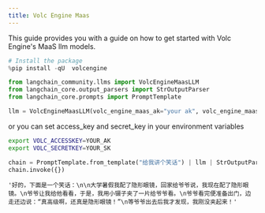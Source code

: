 ```yaml
---
title: Volc Engine Maas
---
```


This guide provides you with a guide on how to get started with Volc Engine's MaaS llm models.

```python
# Install the package
%pip install -qU  volcengine
```

```python
from langchain_community.llms import VolcEngineMaasLLM
from langchain_core.output_parsers import StrOutputParser
from langchain_core.prompts import PromptTemplate
```

```python
llm = VolcEngineMaasLLM(volc_engine_maas_ak="your ak", volc_engine_maas_sk="your sk")
```

or you can set access_key and secret_key in your environment variables

```bash
export VOLC_ACCESSKEY=YOUR_AK
export VOLC_SECRETKEY=YOUR_SK
```

```python
chain = PromptTemplate.from_template("给我讲个笑话") | llm | StrOutputParser()
chain.invoke({})
```

```output
'好的，下面是一个笑话：\n\n大学暑假我配了隐形眼镜，回家给爷爷说，我现在配了隐形眼镜。\n爷爷让我给他看看，于是，我用小镊子夹了一片给爷爷看。\n爷爷看完便准备出门，边走还边说：“真高级啊，还真是隐形眼镜！”\n等爷爷出去后我才发现，我刚没夹起来！'
```
